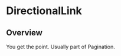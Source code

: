 
<Meta of={DirectionalLinkStories} />

# DirectionalLink

<ResourceLinks
  sourceCode="https://github.com/cultureamp/kaizen-design-system/tree/main/packages/components/src/DirectionalLink"
  figma="https://www.figma.com/file/ZRfnoNUXbGZv4eVWLbF4Az/%F0%9F%96%BC%EF%B8%8F-Component-Gallery?type=design&node-id=9-39913&mode=design&t=ktWFeE0DneVQfysI-0"
  designGuidelines="https://cultureamp.atlassian.net/wiki/spaces/DesignSystem/pages/3082092975/Pagination"
  className="!mb-8"
/>

<KaioNotification />

<Installation
  installCommand="yarn add @kaizen/components"
  importStatement='import { DirectionalLink } from "@kaizen/components"'
/>

## Overview

You get the point. Usually part of <LinkTo pageId="components-pagination">Pagination</LinkTo>.

<Canvas of={DirectionalLinkStories.Playground} />
<Controls of={DirectionalLinkStories.Playground} />
